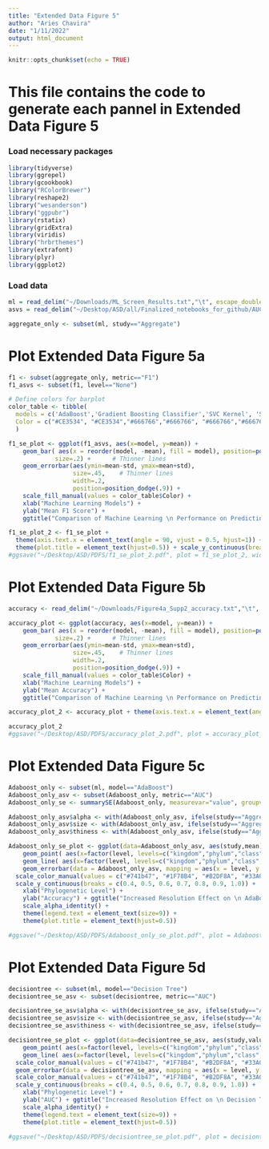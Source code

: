 ```yaml
---
title: "Extended Data Figure 5"
author: "Aries Chavira"
date: "1/11/2022"
output: html_document
---
```


```r
knitr::opts_chunk$set(echo = TRUE)
```

# This file contains the code to generate each pannel in Extended Data Figure 5

### Load necessary packages 
```r
library(tidyverse)
library(ggrepel)
library(gcookbook)
library("RColorBrewer")
library(reshape2)
library("wesanderson")
library("ggpubr")
library(rstatix)
library(gridExtra)
library(viridis)
library("hrbrthemes")
library(extrafont)
library(plyr)
library(ggplot2)
```


### Load data
```r
ml = read_delim("~/Downloads/ML_Screen_Results.txt","\t", escape_double = FALSE, trim_ws = TRUE)
asvs = read_delim("~/Desktop/ASD/all/Finalized_notebooks_for_github/AUC_aggregate.txt","\t", escape_double = FALSE, trim_ws = TRUE)

aggregate_only <- subset(ml, study=="Aggregate")
```


# Plot Extended Data Figure 5a
```r
f1 <- subset(aggregate_only, metric=="F1")
f1_asvs <- subset(f1, level=="None")

# Define colors for barplot
color_table <- tibble(
  models = c('AdaBoost','Gradient Boosting Classifier','SVC Kernel', 'SVC Gamma','KNN', 'Random Forest', 'Quadratic Discriminant', 'Neural Networks', 'Gaussian Process', 'Gaussian NB','Decision Tree'),
  Color = c("#CE3534", "#CE3534","#666766","#666766", "#666766","#666766", "#666766", "#666766", "#666766", "#666766", "#666766")
  )

f1_se_plot <- ggplot(f1_asvs, aes(x=model, y=mean)) + 
    geom_bar( aes(x = reorder(model, -mean), fill = model), position=position_dodge(), stat="identity",
             size=.2) +      # Thinner lines
    geom_errorbar(aes(ymin=mean-std, ymax=mean+std),
                  size=.45,    # Thinner lines
                  width=.2,
                  position=position_dodge(.9)) +
    scale_fill_manual(values = color_table$Color) + 
    xlab("Machine Learning Models") +
    ylab("Mean F1 Score") +
    ggtitle("Comparison of Machine Learning \n Performance on Predicting ASD Status") 

f1_se_plot_2 <- f1_se_plot + 
  theme(axis.text.x = element_text(angle = 90, vjust = 0.5, hjust=1)) + 
  theme(plot.title = element_text(hjust=0.5)) + scale_y_continuous(breaks = c(0.0, 0.15, 0.3, 0.45, 0.60, 0.75, 0.9))
#ggsave("~/Desktop/ASD/PDFS/f1_se_plot_2.pdf", plot = f1_se_plot_2, width = 8, height = 5, device = pdf)
```


# Plot Extended Data Figure 5b
```r
accuracy <- read_delim("~/Downloads/Figure4a_Supp2_accuracy.txt","\t", escape_double = FALSE, trim_ws = TRUE)

accuracy_plot <- ggplot(accuracy, aes(x=model, y=mean)) + 
    geom_bar( aes(x = reorder(model, -mean), fill = model), position=position_dodge(), stat="identity",
             size=.2) +      # Thinner lines
    geom_errorbar(aes(ymin=mean-std, ymax=mean+std),
                  size=.45,    # Thinner lines
                  width=.2,
                  position=position_dodge(.9)) +
    scale_fill_manual(values = color_table$Color) + 
    xlab("Machine Learning Models") +
    ylab("Mean Accuracy") +
    ggtitle("Comparison of Machine Learning \n Performance on Predicting ASD Status") 

accuracy_plot_2 <- accuracy_plot + theme(axis.text.x = element_text(angle = 90, vjust = 0.5, hjust=1)) + theme(plot.title = element_text(hjust=0.5)) + scale_y_continuous(breaks = c(0.0, 0.15, 0.3, 0.45, 0.60, 0.75, 0.9))

accuracy_plot_2
#ggsave("~/Desktop/ASD/PDFS/accuracy_plot_2.pdf", plot = accuracy_plot_2, width = 8, height = 5, device = pdf)
```


# Plot Extended Data Figure 5c
```r
Adaboost_only <- subset(ml, model=="AdaBoost")
Adaboost_only_asv <- subset(Adaboost_only, metric=="AUC")
Adaboost_only_se <- summarySE(Adaboost_only, measurevar="value", groupvars=c("study", "level"))

Adaboost_only_asv$alpha <- with(Adaboost_only_asv, ifelse(study=="Aggregate", 1, 0.4))
Adaboost_only_asv$size <- with(Adaboost_only_asv, ifelse(study=="Aggregate", 4, 3))
Adaboost_only_asv$thiness <- with(Adaboost_only_asv, ifelse(study=="Aggregate", 0.6, 0.4))

Adaboost_only_se_plot <- ggplot(data=Adaboost_only_asv, aes(study,mean)) + 
    geom_point( aes(x=factor(level, levels=c("kingdom","phylum","class","order","family","genus","species", "None")), y=mean, group=study, color=study, alpha = alpha), size = Adaboost_only_asv$size, stroke = 0) +
    geom_line( aes(x=factor(level, levels=c("kingdom","phylum","class","order","family","genus","species", "None")), y=mean, group=study, color=study, alpha = alpha), size = Adaboost_only_asv$thiness, stroke = 0) +
    geom_errorbar(data = Adaboost_only_asv, mapping = aes(x = level, y = mean, ymin = mean - std, ymax = mean + std, color = study), size=0.3, width=.1) +
  scale_color_manual(values = c("#741b47", "#1F78B4", "#B2DF8A", "#33A02C", "#2F4F4F", "#E31A1C", "#B15928","#FDBF6F", "#FF7F00", "#00AFBB", "#6A3D9A", "#293352", "#FB9A99", "#FB9A10", "#CAB2D6")) + 
  scale_y_continuous(breaks = c(0.4, 0.5, 0.6, 0.7, 0.8, 0.9, 1.0)) +
    xlab("Phylogenetic Level") +
    ylab("Accuracy") + ggtitle("Increased Resolution Effect on \n AdaBoost classifier Performance") +
    scale_alpha_identity() +
    theme(legend.text = element_text(size=9)) +
    theme(plot.title = element_text(hjust=0.5))

#ggsave("~/Desktop/ASD/PDFS/Adaboost_only_se_plot.pdf", plot = Adaboost_only_se_plot, width = 8, height = 5, device = pdf)
```


# Plot Extended Data Figure 5d
```r
decisiontree <- subset(ml, model=="Decision Tree")
decisiontree_se_asv <- subset(decisiontree, metric=="AUC")

decisiontree_se_asv$alpha <- with(decisiontree_se_asv, ifelse(study=="Aggregate", 1, 0.4))
decisiontree_se_asv$size <- with(decisiontree_se_asv, ifelse(study=="Aggregate", 4, 3))
decisiontree_se_asv$thiness <- with(decisiontree_se_asv, ifelse(study=="Aggregate", 0.6, 0.4))

decisiontree_se_plot <- ggplot(data=decisiontree_se_asv, aes(study,value)) + 
    geom_point( aes(x=factor(level, levels=c("kingdom","phylum","class","order","family","genus","species", "None")), y=mean, group=study, color=study, alpha = alpha), size = 2) +
    geom_line( aes(x=factor(level, levels=c("kingdom","phylum","class","order","family","genus","species", "None")), y=mean, group=study, color=study, alpha = alpha))+
  scale_color_manual(values = c("#741b47", "#1F78B4", "#B2DF8A", "#33A02C", "#2F4F4F", "#E31A1C", "#B15928","#FDBF6F", "#FF7F00", "#00AFBB", "#6A3D9A", "#293352", "#FB9A99", "#FB9A10", "#CAB2D6")) +
  geom_errorbar(data = decisiontree_se_asv, mapping = aes(x = level, y = mean, ymin = mean - std, ymax = mean + std, color = study), size=0.3, width=.1) +
  scale_color_manual(values = c("#741b47", "#1F78B4", "#B2DF8A", "#33A02C", "#2F4F4F", "#E31A1C", "#B15928","#FDBF6F", "#FF7F00", "#00AFBB", "#6A3D9A", "#293352", "#FB9A99", "#FB9A10", "#CAB2D6")) + 
  scale_y_continuous(breaks = c(0.4, 0.5, 0.6, 0.7, 0.8, 0.9, 1.0)) +
    xlab("Phylogenetic Level") +
    ylab("AUC") + ggtitle("Increased Resolution Effect on \n Decision Tree Classifier Performance") +
    scale_alpha_identity() +
    theme(legend.text = element_text(size=9)) +
    theme(plot.title = element_text(hjust=0.5))

#ggsave("~/Desktop/ASD/PDFS/decisiontree_se_plot.pdf", plot = decisiontree_se_plot, width = 8, height = 5, device = pdf)
```

















